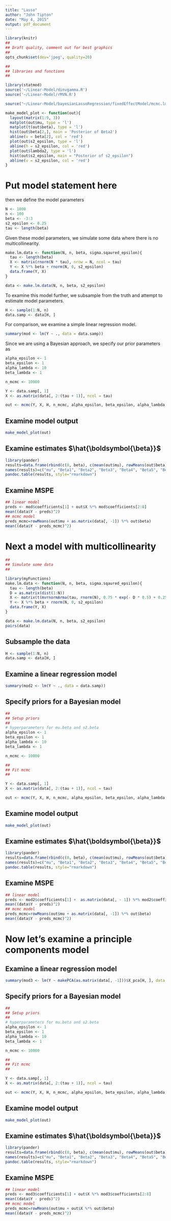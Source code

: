 ```yaml
---
title: "Lasso"
author: "John Tipton"
date: "May 4, 2015"
output: pdf_document
---
```


```r

library(knitr)
##
## Draft quality, comment out for best graphics
##
opts_chunk$set(dev='jpeg', quality=20)

##
## libraries and functions
##

library(statmod)
source('~/Linear-Model/dinvgamma.R')
source('~/Linear-Model/rMVN.R')

source("~/Linear-Model/bayesianLassoRegression/fixedEffectModel/mcmc.lm.lasso.R")

make_model_plot <- function(out){
  layout(matrix(1:9, 3))
  matplot(out$mu, type = 'l')
  matplot(t(out$beta), type = 'l')
  hist(out$beta[2,], main = 'Posterior of Beta2')
  abline(v = beta[2], col = 'red')
  plot(out$s2_epsilon, type = 'l')
  abline(h = s2_epsilon, col = 'red')
  plot(out$lambda2, type = 'l')
  hist(out$s2_epsilon, main = "Posterior of s2_epsilon")
  abline(v = s2_epsilon, col = 'red')
}
```


# Put model statement here

then we define the model parameters

```r
N <- 1000
n <- 100
beta <- -3:3
s2_epsilon <- 0.25
tau <- length(beta)
```

Given these model parameters, we simulate some data where there is no multicollinearity.

```r
make.lm.data <- function(N, n, beta, sigma.sqaured_epsilon){
  tau <- length(beta)
  X <- matrix(rnorm(N * tau), nrow = N, ncol = tau)
  Y <- X %*% beta + rnorm(N, 0, s2_epsilon)
  data.frame(Y, X)
}

data <- make.lm.data(N, n, beta, s2_epsilon)
```

To examine this model further, we subsample from the truth and attempt to estimate model parameters.

```r
H <- sample(1:N, n)
data.samp <- data[H, ]
```

For comparison, we examine a simple linear regression model.

```r
summary(mod <- lm(Y ~ ., data = data.samp))
```

Since we are using a Bayesian approach, we specify our prior parameters as 

```r
alpha_epsilon <- 1
beta_epsilon <- 1
alpha_lambda <- 10
beta_lambda <- 1

n_mcmc <- 10000

Y <- data.samp[, 1]
X <- as.matrix(data[, 2:(tau + 1)], ncol = tau)

out <- mcmc(Y, X, H, n_mcmc, alpha_epsilon, beta_epsilon, alpha_lambda, beta_lambda)
```

## Examine model output
```r
make_model_plot(out)
```

## Examine estimates $\hat{\boldsymbol{\beta}}$
```r
library(pander)
results=data.frame(rbind(c(0, beta), c(mean(out$mu), rowMeans(out$beta))), row.names=c("Truth", "Estimate"))
names(results)=c("mu", "Beta1", "Beta2", "Beta3", "Beta4", "Beta5", "Beta6", "Beta7")
pandoc.table(results, style="rmarkdown")

```


## Examine MSPE
```r
## linear model
preds <- mod$coefficients[1] + out$X %*% mod$coefficients[2:8]
mean((data$Y - preds)^2)
## mcmc model
preds_mcmc=rowMeans(out$mu + as.matrix(data[, -1]) %*% out$beta)
mean((data$Y - preds_mcmc)^2)

```

# Next a model with multicollinearity

```r
##
## Simulate some data
##

library(myFunctions)
make.lm.data <- function(N, n, beta, sigma.sqaured_epsilon){
  tau <- length(beta)
  D = as.matrix(dist(1:N))
  X <- matrix(t(mvrnormArma(tau, rnorm(N), 0.75 * exp(- D * 0.5) + 0.25 * diag(N))), nrow = N, ncol = tau)
  Y <- X %*% beta + rnorm(N, 0, s2_epsilon)
  data.frame(Y, X)
}

data <- make.lm.data(N, n, beta, s2_epsilon)
pairs(data)
```

## Subsample the data 

```r
H <- sample(1:N, n)
data.samp <- data[H, ]
```

## Examine a linear regression model

```r
summary(mod2 <- lm(Y ~ ., data = data.samp))
```

## Specify priors for a Bayesian model

```r
##
## Setup priors
##
# hyperparameters for mu.beta and s2.beta
alpha_epsilon <- 1
beta_epsilon <- 1
alpha_lambda <- 10
beta_lambda <- 1

n_mcmc <- 10000

##
## Fit mcmc
##

Y <- data.samp[, 1]
X <- as.matrix(data[, 2:(tau + 1)], ncol = tau)

out <- mcmc(Y, X, H, n_mcmc, alpha_epsilon, beta_epsilon, alpha_lambda, beta_lambda)
```

## Examine model output
```r
make_model_plot(out)
```

## Examine estimates $\hat{\boldsymbol{\beta}}$
```r
library(pander)
results=data.frame(rbind(c(0, beta), c(mean(out$mu), rowMeans(out$beta))), row.names=c("Truth", "Estimate"))
names(results)=c("mu", "Beta1", "Beta2", "Beta3", "Beta4", "Beta5", "Beta6", "Beta7")
pandoc.table(results, style="rmarkdown")
```


## Examine MSPE
```r
## linear model
preds <- mod2$coefficients[1] +  as.matrix(data[, - 1]) %*% mod2$coefficients[2:8]
mean((data$Y - preds)^2)
## mcmc model
preds_mcmc=rowMeans(out$mu + as.matrix(data[, -1]) %*% out$beta)
mean((data$Y - preds_mcmc)^2)
```

# Now let's examine a principle components model
## Examine a linear regression model

```r
summary(mod3 <- lm(Y ~ makePCA(as.matrix(data[, -1]))$X_pca[H, ], data = data.samp))
```


## Specify priors for a Bayesian model

```r
##
## Setup priors
##
# hyperparameters for mu.beta and s2.beta
alpha_epsilon <- 1
beta_epsilon <- 1
alpha_lambda <- 10
beta_lambda <- 1

n_mcmc <- 10000

##
## Fit mcmc
##

Y <- data.samp[, 1]
X <- as.matrix(data[, 2:(tau + 1)], ncol = tau)

out <- mcmc(Y, X, H, n_mcmc, alpha_epsilon, beta_epsilon, alpha_lambda, beta_lambda, pca = TRUE)
```

## Examine model output
```r
make_model_plot(out)
```

## Examine estimates $\hat{\boldsymbol{\beta}}$
```r
library(pander)
results=data.frame(rbind(c(0, beta), c(mean(out$mu), rowMeans(out$beta))), row.names=c("Truth", "Estimate"))
names(results)=c("mu", "Beta1", "Beta2", "Beta3", "Beta4", "Beta5", "Beta6", "Beta7")
pandoc.table(results, style="rmarkdown")
```


## Examine MSPE
```r
## linear model
preds <- mod3$coefficients[1] + out$X %*% mod3$coefficients[2:8]
mean((data$Y - preds)^2)
## mcmc model
preds_mcmc=rowMeans(out$mu + out$X %*% out$beta)
mean((data$Y - preds_mcmc)^2)

```

